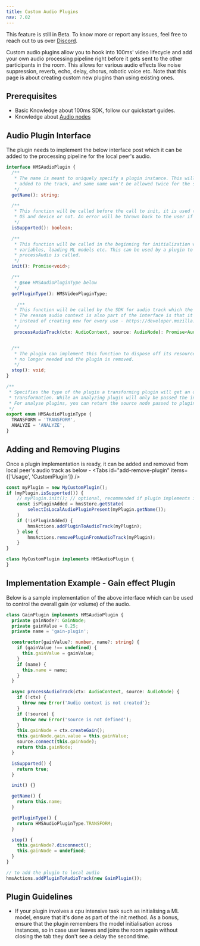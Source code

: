 ```yaml
---
title: Custom Audio Plugins
nav: 7.02
---
```


<Note type='warning'>
    This feature is still in Beta. To know more or report any issues, feel free to reach out to us over <a href={'https://discord.com/invite/kGdmszyzq2'}>Discord</a>.
</Note>

Custom audio plugins allow you to hook into 100ms' video lifecycle and add your own audio processing
pipeline right before it gets sent to the other participants in the room. This allows for various audio effects like
noise suppression, reverb, echo, delay, chorus, robotic voice etc.
Note that this page is about creating custom new plugins than using existing ones.

## Prerequisites

* Basic Knowledge about 100ms SDK, follow our quickstart guides.
* Knowledge about [Audio nodes](https://developer.mozilla.org/en-US/docs/Web/API/AudioNode)

## Audio Plugin Interface

The plugin needs to implement the below interface post which it can be added to the processing pipeline for the local peer's audio.

```ts
interface HMSAudioPlugin {
  /**
   * The name is meant to uniquely specify a plugin instance. This will be used to track number of plugins
   * added to the track, and same name won't be allowed twice for the same audio track.
   */
  getName(): string;

  /**
   * This function will be called before the call to init, it is used to check whether the plugin supports current
   * OS and device or not. An error will be thrown back to the user if they try to use an unsupported plugin.
   */
  isSupported(): boolean;

  /**
   * This function will be called in the beginning for initialization which may include tasks like setting up
   * variables, loading ML models etc. This can be used by a plugin to ensure it's prepared at the time
   * processAudio is called.
   */
  init(): Promise<void>;

  /**
   * @see HMSAudioPluginType below
   */
  getPluginType(): HMSVideoPluginType;

    /**
   * This function will be called by the SDK for audio track which the plugin needs to process.
   * The reason audio context is also part of the interface is that it's recommeneded to reuse on audio context
   * instead of creating new for every use - https://developer.mozilla.org/en-US/docs/Web/API/AudioContext
   */
   processAudioTrack(ctx: AudioContext, source: AudioNode): Promise<AudioNode>;


  /**
   * The plugin can implement this function to dispose off its resources. It'll be called when the processor instance is
   * no longer needed and the plugin is removed.
   */
  stop(): void;
}

/**
 * Specifies the type of the plugin a transforming plugin will get an output audio node to give the resulting
 * transformation. While an analyzing plugin will only be passed the input node.
 * For analyse plugins, you can return the source node passed to plugin.processTrack to not modify anything
 */
export enum HMSAudioPluginType {
  TRANSFORM = 'TRANSFORM',
  ANALYZE = 'ANALYZE',
}
```

## Adding and Removing Plugins

Once a plugin implementation is ready, it can be added and removed from local peer's audio track as below -
<Tabs id="add-remove-plugin" items={['Usage', 'CustomPlugin']} />

<Tab id='add-remove-plugin-0'>

```js
const myPlugin = new MyCustomPlugin();
if (myPlugin.isSupported()) {
    // myPlugin.init(); // optional, recommended if plugin implements it, you can show a loader here in the UI
    const isPluginAdded = hmsStore.getState(
        selectIsLocalAudioPluginPresent(myPlugin.getName());
    )
    if (!isPluginAdded) {
        hmsActions.addPluginToAudioTrack(myPlugin);
    } else {
        hmsActions.removePluginFromAudioTrack(myPlugin);
    }
}
```

</Tab>

<Tab id='add-remove-plugin-1'>

```ts
class MyCustomPlugin implements HMSAudioPlugin {
}
```

</Tab>


## Implementation Example - Gain effect Plugin

Below is a sample implementation of the above interface which can be used to control the overall gain (or volume) of the audio.

```ts
class GainPlugin implements HMSAudioPlugin {
  private gainNode?: GainNode;
  private gainValue = 0.25;
  private name = 'gain-plugin';

  constructor(gainValue?: number, name?: string) {
    if (gainValue !== undefined) {
      this.gainValue = gainValue;
    }
    if (name) {
      this.name = name;
    }
  }

  async processAudioTrack(ctx: AudioContext, source: AudioNode) {
    if (!ctx) {
      throw new Error('Audio context is not created');
    }
    if (!source) {
      throw new Error('source is not defined');
    }
    this.gainNode = ctx.createGain();
    this.gainNode.gain.value = this.gainValue;
    source.connect(this.gainNode);
    return this.gainNode;
  }

  isSupported() {
    return true;
  }

  init() {}

  getName() {
    return this.name;
  }

  getPluginType() {
    return HMSAudioPluginType.TRANSFORM;
  }

  stop() {
    this.gainNode?.disconnect();
    this.gainNode = undefined;
  }
}

// to add the plugin to local audio
hmsActions.addPluginToAudioTrack(new GainPlugin());
```

## Plugin Guidelines

* If your plugin involves a cpu intensive task such as initialising a ML model, ensure that it's done as part of the init method.
As a bonus, ensure that the plugin remembers the model initialisation across instances, so in case user leaves and joins the room again
without closing the tab they don't see a delay the second time.

